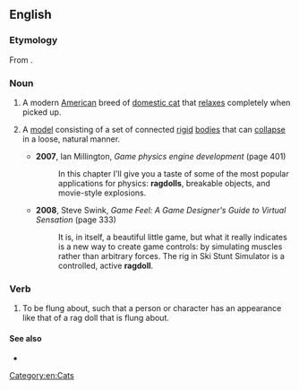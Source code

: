 {{also|rag doll|Ragdoll}}
==English==

===Etymology===
From {{m|en|rag doll}}.

===Noun===
{{wikipedia}}
{{en-noun}}

# A modern [[American]] breed of [[domestic cat]] that [[relax]]es completely when picked up.
# {{lb|en|computer graphics|video games}} A [[model]] consisting of a set of connected [[rigid]] [[body|bodies]] that can [[collapse]] in a loose, natural manner.
#* '''2007''', Ian Millington, ''Game physics engine development'' (page 401)
#*: In this chapter I'll give you a taste of some of the most popular applications for physics: '''ragdolls''', breakable objects, and movie-style explosions.
#* '''2008''', Steve Swink, ''Game Feel: A Game Designer's Guide to Virtual Sensation'' (page 333)
#*: It is, in itself, a beautiful little game, but what it really indicates is a new way to create game controls: by simulating muscles rather than arbitrary forces. The rig in Ski Stunt Simulator is a controlled, active '''ragdoll'''.

===Verb===
{{en-verb}}

# {{lb|en|skateboarding|snowboarding|skiing|video games}} To be flung about, such that a person or character has an appearance like that of a rag doll that is flung about.

====See also====
* {{l|en|yardsale}}

[[Category:en:Cats]]